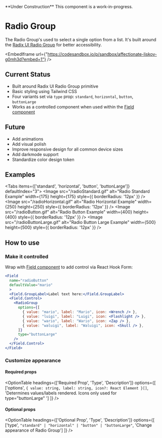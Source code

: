  
<Callout emoji="🚧">
  **Under Construction** This component is a work-in-progress.
</Callout>

# Radio Group

The Radio Group's used to select a single option from a list. It's built around the [Radix UI Radio Group](https://radix-ui.com/primitives/docs/components/radio-group) for better accessibility.
<br/>

<EmbedIframe url={"https://codesandbox.io/p/sandbox/affectionate-liskov-g0mh3d?embed=1"} />


## Current Status

- Built around Radix UI Radio Group primitive
- Basic styling using Tailwind CSS
- Four variants set via `type` prop: `standard`, `horizontal`, `button`, `buttonLarge`
- Works as a controlled component when used within the [Field component](/forms/control/field)

## Future

- Add animations
- Add visual polish
- Improve responsive design for all common device sizes
- Add darkmode support
- Standardize color design token

## Examples
 
<Tabs items={['standard', 'horizontal', 'button', 'buttonLarge']} defaultIndex="3">
  <Tab>
    <Image src="/radioStandard.gif" alt="Radio Standard Example" width={175} height={175} style={{ borderRadius: '12px' }} />
  </Tab>
  <Tab>
    <Image src="/radioHorizontal.gif" alt="Radio Horizontal Example" width={250} height={250} style={{ borderRadius: '12px' }} />
  </Tab>
  <Tab>
    <Image src="/radioButton.gif" alt="Radio Button Example" width={400} height={400} style={{ borderRadius: '12px' }} />
  </Tab>
  <Tab>
    <Image src="/radioButtonLarge.gif" alt="Radio Button Large Example" width={500} height={500} style={{ borderRadius: '12px' }} />
  </Tab>
</Tabs>


## How to use

### Make it controlled

Wrap with [Field component](../control/field) to add control via React Hook Form:

```jsx jsx filename="yourform.tsx"
<Field
  name="radioButton"
  defaultValue="mario"
  >
  <Field.GroupLabel>Label text here:</Field.GroupLabel>
  <Field.Control>
    <RadioGroup
      options={[
        { value: "mario", label: "Mario", icon: <Wrench /> },
        { value: "luigi", label: "Luigi", icon: <Flashlight /> },
        { value: "wario", label: "Wario", icon: <Zap /> },
        { value: "waluigi", label: "Waluigi", icon: <Skull /> },
      ]}
      type="buttonLarge"
    />
  </Field.Control>
</Field>
```

### Customize appearance

#### Required props

<OptionTable
  headings={['Required Prop', 'Type', 'Description']}
  options={[
    ['options',  `{ value: string, label: string, icon?: React Element }[]`, 'Determines values/labels rendered. Icons only used for type="buttonLarge" ']
  ]}
/>

#### Optional props

<OptionTable
  headings={['Optional Prop', 'Type', 'Description']}
  options={[
    ['type',  `"standard" | "horizontal" | "button" | "buttonLarge"`, 'Change appearance of Radio Group']
  ]}
/>

